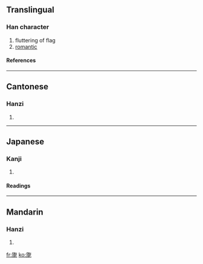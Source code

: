 ==Translingual==
===Han character===
{{Han char|rn=70|rad=方|as=07|sn=11|four=0821<sub>1</sub>|canj=卜尸人尸心 (YSOSP)}}
# fluttering of flag
# [[romantic]]
====References====
{{Han ref|kx=0484.020|dkj=13660|dj=0846.020|hdz=32181.030|uh=65CE|ud=26062|bh=B1DD|bd=45533}}
----
==Cantonese==
===Hanzi===
{{yue-hanzi|jyut=|y=nei5}}
# {{defn|Cantonese}}
----
==Japanese==
===Kanji===
{{ja-kanji|grade=|rs=方07}}
# {{defn|Japanese}} 
====Readings====
{{ja-readings|on=[[じ]] (ji), [[に]] (ni), [[だ]] (da)|kun=[[たなびく]] (tanabiku)}}
----
==Mandarin==
===Hanzi===
{{cmn-hanzi|pin=[[nǐ]] (ni3)|wg=ni<sup>3</sup>}}
# {{defn|Mandarin}}

[[fr:旎]]
[[ko:旎]]
